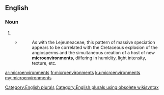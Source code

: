 ==English==

===Noun===
{{head|en}}

# {{plural of|microenvironment}}
#* {{RQ:Schuster Hepaticae V|3-4}}
#*: As with the Lejeuneaceae, this pattern of massive speciation appears to be correlated with the Cretaceous explosion of the angiosperms and the simultaneous creation of a host of new '''microenvironments''', differing in humidity, light intensity, texture, etc.

[[Category:English plurals]][[Category:English plurals using obsolete wikisyntax]]

[[ar:microenvironments]]
[[fr:microenvironments]]
[[ku:microenvironments]]
[[my:microenvironments]]
